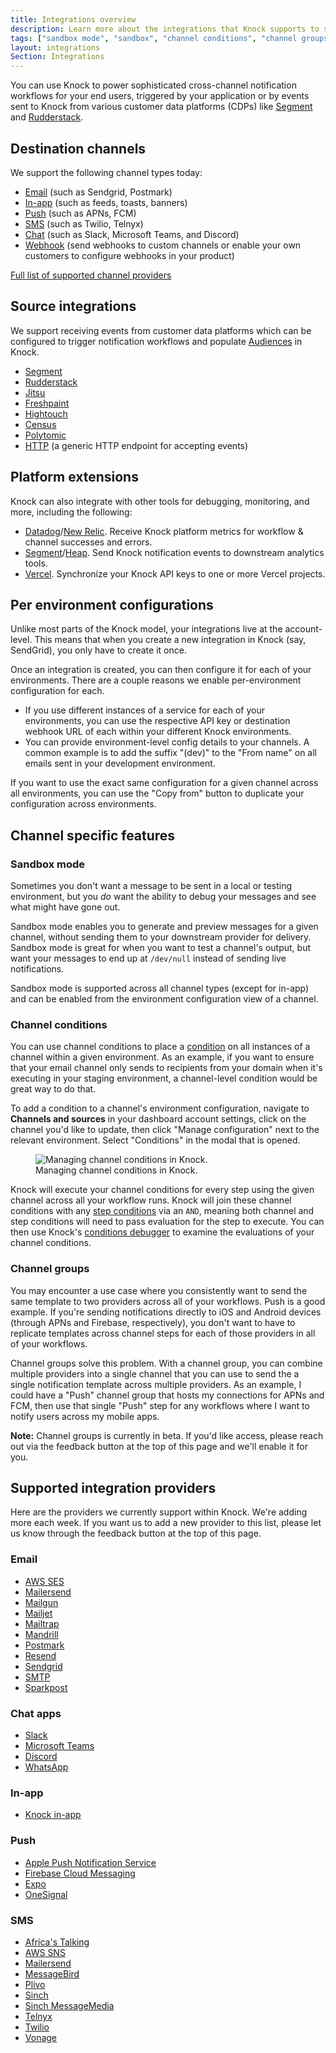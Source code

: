 ```yaml
---
title: Integrations overview
description: Learn more about the integrations that Knock supports to send notifications and receive events. Send notifications to Email, SMS, Push, and Chat apps like Slack with a single API call and trigger them via events from your customer data platforms.
tags: ["sandbox mode", "sandbox", "channel conditions", "channel groups"]
layout: integrations
Section: Integrations
---
```


<ResponsiveThreeColumn pr="6" pb="6">
  <ContentCard
    title="Channels"
    description="Send messages across multiple channels like email, SMS, push, and chat apps."
    href="/integrations/overview#supported-integration-providers"
    icon={"Unplug"}
  />
  <ContentCard
    title="Sources"
    description="Connect your customer data platforms to Knock to receive events and trigger workflows."
    href="/integrations/overview#source-integrations"
    icon={"Code"}
  />
  <ContentCard
    title="Extensions"
    description="Integrate Knock with other tools for debugging, monitoring, and more."
    href="/integrations/overview#platform-extensions"
    icon={"ChevronsLeftRightEllipsis"}
  />
</ResponsiveThreeColumn>

You can use Knock to power sophisticated cross-channel notification workflows for your end users, triggered by your application or by events sent to Knock from various customer data platforms (CDPs) like [Segment](https://segment.com) and [Rudderstack](https://rudderstack.com).

## Destination channels

We support the following channel types today:

- [Email](/integrations/email/overview) (such as Sendgrid, Postmark)
- [In-app](/integrations/in-app/overview) (such as feeds, toasts, banners)
- [Push](/integrations/push/overview) (such as APNs, FCM)
- [SMS](/integrations/sms/overview) (such as Twilio, Telnyx)
- [Chat](/integrations/chat/overview) (such as Slack, Microsoft Teams, and Discord)
- [Webhook](/integrations/webhook/overview) (send webhooks to custom channels or enable your own customers to configure webhooks in your product)

[Full list of supported channel providers](https://knock.app/integrations?type=channel)

## Source integrations

We support receiving events from customer data platforms which can be configured to trigger notification workflows and populate [Audiences](/concepts/audiences) in Knock.

- [Segment](/integrations/sources/segment)
- [Rudderstack](/integrations/sources/rudderstack)
- [Jitsu](/integrations/sources/jitsu)
- [Freshpaint](/integrations/sources/freshpaint)
- [Hightouch](/integrations/sources/hightouch)
- [Census](/integrations/sources/census)
- [Polytomic](/integrations/sources/polytomic)
- [HTTP](/integrations/sources/http) (a generic HTTP endpoint for accepting events)

## Platform extensions

Knock can also integrate with other tools for debugging, monitoring, and more, including the following:

- [Datadog](/integrations/extensions/datadog)/[New Relic](/integrations/extensions/new-relic). Receive Knock platform metrics for workflow & channel successes and errors.
- [Segment](/integrations/extensions/segment)/[Heap](/integrations/extensions/heap). Send Knock notification events to downstream analytics tools.
- [Vercel](/integrations/extensions/vercel). Synchronize your Knock API keys to one or more Vercel projects.

## Per environment configurations

Unlike most parts of the Knock model, your integrations live at the account-level. This means that when you create a new integration in Knock (say, SendGrid), you only have to create it once.

Once an integration is created, you can then configure it for each of your environments. There are a couple reasons we enable per-environment configuration for each.

- If you use different instances of a service for each of your environments, you can use the respective API key or destination webhook URL of each within your different Knock environments.
- You can provide environment-level config details to your channels. A common example is to add the suffix "(dev)" to the "From name" on all emails sent in your development environment.

If you want to use the exact same configuration for a given channel across all environments, you can use the "Copy from" button to duplicate your configuration across environments.

## Channel specific features

### Sandbox mode

Sometimes you don't want a message to be sent in a local or testing environment, but you _do_ want the ability to debug your messages and see what might have gone out.

Sandbox mode enables you to generate and preview messages for a given channel, without sending them to your downstream provider for delivery. Sandbox mode is great for when you want to test a channel's output, but want your messages to end up at `/dev/null` instead of sending live notifications.

Sandbox mode is supported across all channel types (except for in-app) and can be enabled from the environment configuration view of a channel.

### Channel conditions

You can use channel conditions to place a [condition](/concepts/conditions) on all instances of a channel within a given environment. As an example, if you want to ensure that your email channel only sends to recipients from your domain when it's executing in your staging environment, a channel-level condition would be great way to do that.

To add a condition to a channel's environment configuration, navigate to **Channels and sources** in your dashboard account settings, click on the channel you'd like to update, then click "Manage configuration" next to the relevant environment. Select "Conditions" in the modal that is opened.

<figure>
  <Image
    src="/images/integrations/channel-conditions-editor-example.png"
    alt="Managing channel conditions in Knock."
    width={1242}
    height={854}
    className="rounded-md mx-auto border border-gray-200"
  />
  <figcaption>Managing channel conditions in Knock.</figcaption>
</figure>

Knock will execute your channel conditions for every step using the given channel across all your workflow runs. Knock will join these channel conditions with any [step conditions](/designing-workflows/step-conditions) via an `AND`, meaning both channel and step conditions will need to pass evaluation for the step to execute. You can then use Knock's [conditions debugger](/concepts/conditions#debugging-conditions) to examine the evaluations of your channel conditions.

### Channel groups

You may encounter a use case where you consistently want to send the same template to two providers across all of your workflows. Push is a good example. If you're sending notifications directly to iOS and Android devices (through APNs and Firebase, respectively), you don't want to have to replicate templates across channel steps for each of those providers in all of your workflows.

Channel groups solve this problem. With a channel group, you can combine multiple providers into a single channel that you can use to send the a single notification template across multiple providers. As an example, I could have a "Push" channel group that hosts my connections for APNs and FCM, then use that single "Push" step for any workflows where I want to notify users across my mobile apps.

**Note:** Channel groups is currently in beta. If you'd like access, please reach out via the feedback button at the top of this page and we'll enable it for you.

## Supported integration providers

Here are the providers we currently support within Knock. We're adding more each week. If you want us to add a new provider to this list, please let us know through the feedback button at the top of this page.

### Email

- [AWS SES](/integrations/email/aws-ses)
- [Mailersend](/integrations/email/mailersend)
- [Mailgun](/integrations/email/mailgun)
- [Mailjet](/integrations/email/mailjet)
- [Mailtrap](/integrations/email/mailtrap)
- [Mandrill](/integrations/email/mandrill)
- [Postmark](/integrations/email/postmark)
- [Resend](/integrations/email/resend)
- [Sendgrid](/integrations/email/sendgrid)
- [SMTP](/integrations/email/smtp)
- [Sparkpost](/integrations/email/sparkpost)

### Chat apps

- [Slack](/integrations/chat/slack/overview)
- [Microsoft Teams](/integrations/chat/microsoft-teams/overview)
- [Discord](/integrations/chat/discord)
- [WhatsApp](/integrations/chat/whatsapp)

### In-app

- [Knock in-app](/integrations/in-app/knock)

### Push

- [Apple Push Notification Service](/integrations/push/apns)
- [Firebase Cloud Messaging](/integrations/push/firebase)
- [Expo](/integrations/push/expo)
- [OneSignal](/integrations/push/one-signal)

### SMS

- [Africa's Talking](/integrations/sms/africas-talking)
- [AWS SNS](/integrations/sms/aws-sns)
- [Mailersend](/integrations/sms/mailersend)
- [MessageBird](/integrations/sms/messagebird)
- [Plivo](/integrations/sms/plivo)
- [Sinch](/integrations/sms/sinch)
- [Sinch MessageMedia](/integrations/sms/sinch-message-media)
- [Telnyx](/integrations/sms/telnyx)
- [Twilio](/integrations/sms/twilio)
- [Vonage](/integrations/sms/vonage)
